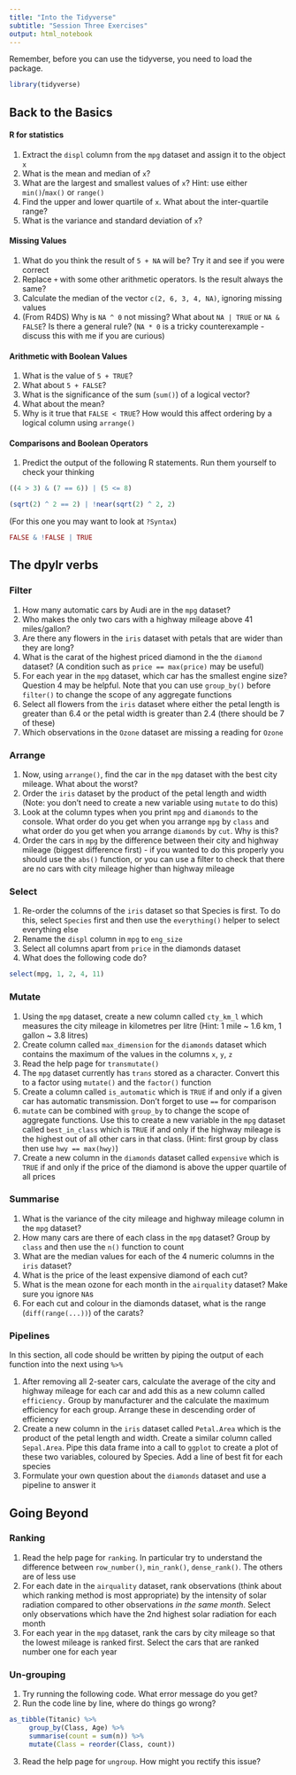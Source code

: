 ```yaml
---
title: "Into the Tidyverse"
subtitle: "Session Three Exercises"
output: html_notebook
---
```


Remember, before you can use the tidyverse, you need to load the package.

```r
library(tidyverse)
```

## Back to the Basics

#### R for statistics

1. Extract the `displ` column from the `mpg` dataset and assign it to the object `x`
2. What is the mean and median of `x`?
3. What are the largest and smallest values of `x`? Hint: use either `min()`/`max()` or `range()`
4. Find the upper and lower quartile of `x`. What about the inter-quartile range?
5. What is the variance and standard deviation of `x`?

#### Missing Values

1. What do you think the result of `5 + NA` will be? Try it and see if you were correct
2. Replace `+` with some other arithmetic operators. Is the result always the same?
3. Calculate the median of the vector `c(2, 6, 3, 4, NA)`, ignoring missing values
4. (From R4DS) Why is `NA ^ 0` not missing? What about `NA | TRUE` or `NA & FALSE`? Is there a general rule? (`NA * 0` is a tricky counterexample - discuss this with me if you are curious)

#### Arithmetic with Boolean Values

1. What is the value of `5 + TRUE`?
2. What about `5 + FALSE`?
3. What is the significance of the sum (`sum()`) of a logical vector?
4. What about the mean?
5. Why is it true that `FALSE < TRUE`? How would this affect ordering by a logical column using `arrange()`

#### Comparisons and Boolean Operators

1. Predict the output of the following R statements. Run them yourself to check your thinking

```r
((4 > 3) & (7 == 6)) | (5 <= 8)
```

```r
(sqrt(2) ^ 2 == 2) | !near(sqrt(2) ^ 2, 2)
```

(For this one you may want to look at `?Syntax`)

```r
FALSE & !FALSE | TRUE
```

## The dpylr verbs

### Filter

1. How many automatic cars by Audi are in the `mpg` dataset?
2. Who makes the only two cars with a highway mileage above 41 miles/gallon?
3. Are there any flowers in the `iris` dataset with petals that are wider than they are long?
4. What is the carat of the highest priced diamond in the the `diamond` dataset? (A condition such as `price == max(price)` may be useful)
5. For each year in the `mpg` dataset, which car has the smallest engine size? Question 4 may be helpful. Note that you can use `group_by()` before `filter()` to change the scope of any aggregate functions
6. Select all flowers from the `iris` dataset where either the petal length is greater than 6.4 or the petal width is greater than 2.4 (there should be 7 of these)
7. Which observations in the `Ozone` dataset are missing a reading for `Ozone`

### Arrange

1. Now, using `arrange()`, find the car in the `mpg` dataset with the best city mileage. What about the worst?
2. Order the `iris` dataset by the product of the petal length and width (Note: you don't need to create a new variable using `mutate` to do this)
3. Look at the column types when you print `mpg` and `diamonds` to the console. What order do you get when you arrange `mpg` by `class` and what order do you get when you arrange `diamonds` by `cut`. Why is this?
4. Order the cars in `mpg` by the difference between their city and highway mileage (biggest difference first) - if you wanted to do this properly you should use the `abs()` function, or you can use a filter to check that there are no cars with city mileage higher than highway mileage

### Select

1. Re-order the columns of the `iris` dataset so that Species is first. To do this, select `Species` first and then use the `everything()` helper to select everything else
2. Rename the `displ` column in `mpg` to `eng_size`
3. Select all columns apart from `price` in the diamonds dataset
4. What does the following code do? 

```r
select(mpg, 1, 2, 4, 11)
```

### Mutate

1. Using the `mpg` dataset, create a new column called `cty_km_l` which measures the city mileage in kilometres per litre (Hint: 1 mile ~ 1.6 km, 1 gallon ~ 3.8 litres)
2. Create column called `max_dimension` for the `diamonds` dataset which contains the maximum of the values in the columns `x`, `y`, `z`
3. Read the help page for `transmutate()`
4. The `mpg` dataset currently has `trans` stored as a character. Convert this to a factor using `mutate()` and the `factor()` function
5. Create a column called `is_automatic` which is `TRUE` if and only if a given car has automatic transmission. Don't forget to use `==` for comparison
6. `mutate` can be combined with `group_by` to change the scope of aggregate functions. Use this to create a new variable in the `mpg` dataset called `best_in_class` which is `TRUE` if and only if the highway mileage is the highest out of all other cars in that class. (Hint: first group by class then use `hwy == max(hwy)`)
7. Create a new column in the `diamonds` dataset called `expensive` which is `TRUE` if and only if the price of the diamond is above the upper quartile of all prices

### Summarise

1. What is the variance of the city mileage and highway mileage column in the `mpg` dataset?
2. How many cars are there of each class in the `mpg` dataset? Group by `class` and then use the `n()` function to count
3. What are the median values for each of the 4 numeric columns in the `iris` dataset?
4. What is the price of the least expensive diamond of each cut?
5. What is the mean ozone for each month in the `airquality` dataset? Make sure you ignore `NA`s
6. For each cut and colour in the diamonds dataset, what is the range (`diff(range(...))`) of the carats?

### Pipelines

In this section, all code should be written by piping the output of each function into the next using `%>%`

1. After removing all 2-seater cars, calculate the average of the city and highway mileage for each car and add this as a new column called `efficiency.` Group by manufacturer and the calculate the maximum efficiency for each group. Arrange these in descending order of efficiency
2. Create a new column in the `iris` dataset called `Petal.Area` which is the product of the petal length and width. Create a similar column called `Sepal.Area`. Pipe this data frame into a call to `ggplot` to create a plot of these two variables, coloured by Species. Add a line of best fit for each species
3. Formulate your own question about the `diamonds` dataset and use a pipeline to answer it

## Going Beyond

### Ranking

1. Read the help page for `ranking`. In particular try to understand the difference between `row_number()`, `min_rank()`, `dense_rank()`. The others are of less use
2. For each date in the `airquality` dataset, rank observations (think about which ranking method is most appropriate) by the intensity of solar radiation compared to other observations _in the same month_. Select only observations which have the 2nd highest solar radiation for each month
3. For each year in the `mpg` dataset, rank the cars by city mileage so that the lowest mileage is ranked first. Select the cars that are ranked number one for each year

### Un-grouping

1. Try running the following code. What error message do you get?
2. Run the code line by line, where do things go wrong?

```r
as_tibble(Titanic) %>% 
     group_by(Class, Age) %>% 
     summarise(count = sum(n)) %>% 
     mutate(Class = reorder(Class, count))
```

3. Read the help page for `ungroup`. How might you rectify this issue?